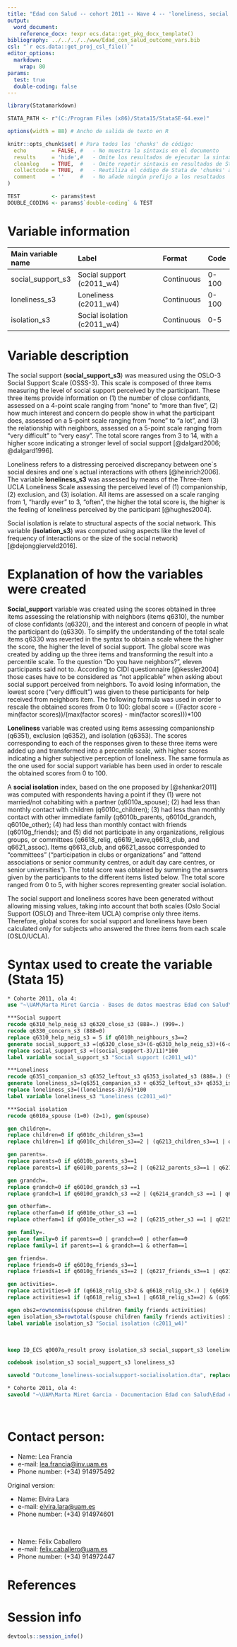 ```yaml
---
title: "Edad con Salud -- cohort 2011 -- Wave 4 -- 'loneliness, social support, social isolation'"
output:
  word_document:
    reference_docx: !expr ecs.data::get_pkg_docx_template()
bibliography: ../../../../www/Edad_con_salud_outcome_vars.bib 
csl: "`r ecs.data::get_proj_csl_file()`"
editor_options: 
  markdown:
    wrap: 80
params:
  test: true
  double-coding: false
---
```


```r
library(Statamarkdown)

STATA_PATH <- r"(C:/Program Files (x86)/Stata15/StataSE-64.exe)"

options(width = 88) # Ancho de salida de texto en R

knitr::opts_chunk$set( # Para todos los 'chunks' de código:
  echo        = FALSE, #   - No muestra la sintaxis en el documento
  results     = 'hide',#   - Omite los resultados de ejecutar la sintaxis
  cleanlog    = TRUE,  #   - Omite repetir sintaxis en resultados de Stata
  collectcode = TRUE,  #   - Reutiliza el código de Stata de 'chunks' anteriores
  comment     = ''     #   - No añade ningún prefijo a los resultados
)

TEST          <- params$test
DOUBLE_CODING <- params$`double-coding` & TEST
```

# Variable information

| Main variable name | Label                       | Format     | Code  |
|:-------------------|:----------------------------|:-----------|:------|
| social_support_s3  | Social support (c2011_w4)   | Continuous | 0-100 |
| loneliness_s3      | Loneliness (c2011_w4)       | Continuous | 0-100 |
| isolation_s3       | Social isolation (c2011_w4) | Continuous | 0-5   |

# Variable description

The social support (**social_support_s3**) was measured using the OSLO-3 Social
Support Scale (OSSS-3). This scale is composed of three items measuring the
level of social support perceived by the participant. These three items provide
information on (1) the number of close confidants, assessed on a 4-point scale
ranging from "none" to "more than five", (2) how much interest and concern do
people show in what the participant does, assessed on a 5-point scale ranging
from "none" to "a lot", and (3) the relationship with neighbors, assessed on a
5-point scale ranging from "very difficult" to "very easy". The total score
ranges from 3 to 14, with a higher score indicating a stronger level of social
support [@dalgard2006; @dalgard1996].

Loneliness refers to a distressing perceived discrepancy between one´s social
desires and one´s actual interactions with others [@heinrich2006]. The variable
**loneliness_s3** was assessed by means of the Three-item UCLA Loneliness Scale
assessing the perceived level of (1) companionship, (2) exclusion, and (3)
isolation. All items are assessed on a scale ranging from 1, "hardly ever" to 3,
"often", the higher the total score is, the higher is the feeling of loneliness
perceived by the participant [@hughes2004].

Social isolation is relate to structural aspects of the social network. This
variable (**isolation_s3**) was computed using aspects like the level of
frequency of interactions or the size of the social network)
[@dejonggierveld2016].

# Explanation of how the variables were created

**Social_support** variable was created using the scores obtained in three items
assessing the relationship with neighbors (items q6310), the number of close
confidants (q6320), and the interest and concern of people in what the
participant do (q6330). To simplify the understanding of the total scale items
q6330 was reverted in the syntax to obtain a scale where the higher the score,
the higher the level of social support. The global score was created by adding
up the three items and transforming the result into a percentile scale. To the
question "Do you have neighbors?", eleven participants said not to. According to
CIDI questionnaire [@kessler2004] those cases have to be considered as "not
applicable" when asking about social support perceived from neighbors. To avoid
losing information, the lowest score ("very difficult") was given to these
participants for help received from neighbors item. The following formula was
used in order to rescale the obtained scores from 0 to 100: global score =
((Factor score - min(factor scores))/(max(factor scores) - min(factor
scores)))\*100

**Loneliness** variable was created using items assessing companionship (q6351),
exclusion (q6352), and isolation (q6353). The scores corresponding to each of
the responses given to these three items were added up and transformed into a
percentile scale, with higher scores indicating a higher subjective perception
of loneliness. The same formula as the one used for social support variable has
been used in order to rescale the obtained scores from 0 to 100.

A **social isolation** index, based on the one proposed by [@shankar2011] was
computed with respondents having a point if they (1) were not married/not
cohabiting with a partner (q6010a_spouse); (2) had less than monthly contact
with children (q6010c_children); (3) had less than monthly contact with other
immediate family (q6010b_parents, q6010d_grandch, q6010e_other); (4) had less
than monthly contact with friends (q6010g_friends); and (5) did not participate
in any organizations, religious groups, or committees (q6618_relig,
q6619_leave,q6613_club, and q6621_assoc). Items q6613_club, and q6621_assoc
corresponded to "committees" ("participation in clubs or organizations" and
"attend associations or senior community centres, or adult day care centres, or
senior universities"). The total score was obtained by summing the answers given
by the participants to the different items listed below. The total score ranged
from 0 to 5, with higher scores representing greater social isolation.

The social support and loneliness scores have been generated without allowing
missing values, taking into account that both scales (Oslo Social Support (OSLO)
and Three-item UCLA) comprise only three items. Therefore, global scores for
social support and loneliness have been calculated only for subjects who
answered the three items from each scale (OSLO/UCLA).

# Syntax used to create the variable (Stata 15)

```stata
* Cohorte 2011, ola 4:
use "~\UAM\Marta Miret Garcia - Bases de datos maestras Edad con Salud\Ola_4\Cohorte 2011\rawdata_c2011w4.dta"
```

```stata
***Social support 
recode q6310_help_neig_s3 q6320_close_s3 (888=.) (999=.)
recode q6330_concern_s3 (888=0) 
replace q6310_help_neig_s3 = 5 if q6010h_neighbours_s3==2 
generate social_support_s3 =(q6320_close_s3+(6-q6310_help_neig_s3)+(6-q6330_concern_s3))
replace social_support_s3 =((social_support-3)/11)*100
label variable social_support_s3 "Social support (c2011_w4)"

***Loneliness 
recode q6351_companion_s3 q6352_leftout_s3 q6353_isolated_s3 (888=.) (999=.)
generate loneliness_s3=(q6351_companion_s3 + q6352_leftout_s3+ q6353_isolated_s3)
replace loneliness_s3=((loneliness-3)/6)*100
label variable loneliness_s3 "Loneliness (c2011_w4)"

***Social isolation 
recode q6010a_spouse (1=0) (2=1), gen(spouse)

gen children=.
replace children=0 if q6010c_children_s3==1 
replace children=1 if q6010c_children_s3==2 | (q6213_children_s3==1 | q6213_children_s3==2)

gen parents=.
replace parents=0 if q6010b_parents_s3==1
replace parents=1 if q6010b_parents_s3==2 | (q6212_parents_s3==1 | q6212_parents_s3==2)

gen grandch=.
replace grandch=0 if q6010d_grandch_s3 ==1
replace grandch=1 if q6010d_grandch_s3 ==2 | (q6214_grandch_s3 ==1 | q6214_grandch_s3 ==2)

gen otherfam=.
replace otherfam=0 if q6010e_other_s3 ==1
replace otherfam=1 if q6010e_other_s3 ==2 | (q6215_other_s3 ==1 | q6215_other_s3 ==2)

gen family=.
replace family=0 if parents==0 | grandch==0 | otherfam==0
replace family=1 if parents==1 & grandch==1 & otherfam==1

gen friends=.
replace friends=0 if q6010g_friends_s3==1
replace friends=1 if q6010g_friends_s3==2 | (q6217_friends_s3==1 | q6217_friends_s3==2)

gen activities=.
replace activities=0 if (q6618_relig_s3>2 & q6618_relig_s3<.) | (q6619_leave_s3>2 & q6619_leave_s3<.) | (q6613_club_s3 >2 & q6613_club_s3 <.) | (q6621_assoc_s3 >2 & q6621_assoc_s3 <.)
replace activities=1 if (q6618_relig_s3==1 | q6618_relig_s3==2) & (q6619_leave_s3==1 | q6619_leave_s3==2) & (q6613_club_s3==1 | q6613_club_s3==2) & (q6621_assoc_s3==1 | q6621_assoc_s3==2)

egen obs2=rownonmiss(spouse children family friends activities)
egen isolation_s3=rowtotal(spouse children family friends activities) if obs2>=2
label variable isolation_s3 "Social isolation (c2011_w4)"
```

<br>

```stata
keep ID_ECS q0007a_result proxy isolation_s3 social_support_s3 loneliness_s3

codebook isolation_s3 social_support_s3 loneliness_s3
```

```stata
saveold "Outcome_loneliness-socialsupport-socialisolation.dta", replace version(13)
```

```stata

* Cohorte 2011, ola 4:
saveold "~\UAM\Marta Miret Garcia - Documentacion Edad con Salud\Edad con salud - Ola 4\Outcomes\Cohorte 2011\Outcome datasets\Outcome_loneliness-socialsupport-socialisolation.dta", replace version(13)
```

<br>

# Contact person:

-   Name: Lea Francia
-   e-mail: [lea.francia\@inv.uam.es](mailto:lea.francia@inv.uam.es){.email}
-   Phone number: (+34) 914975492

Original version:

-   Name: Elvira Lara
-   e-mail: [elvira.lara\@uam.es](mailto:elvira.lara@uam.es){.email}
-   Phone number: (+34) 914974601

<br>

-   Name: Félix Caballero
-   e-mail: [felix.caballero\@uam.es](mailto:felix.caballero@uam.es){.email}
-   Phone number: (+34) 914972447

# References

::: {#refs}
:::

\newpage

# Session info

```r
devtools::session_info()
```
